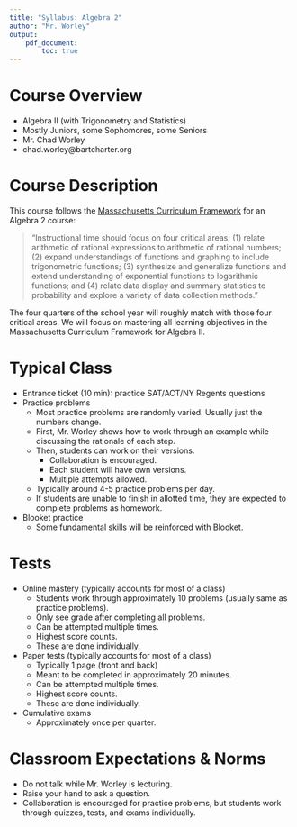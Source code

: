 ```yaml
---
title: "Syllabus: Algebra 2"
author: "Mr. Worley"
output: 
    pdf_document:
        toc: true
---
```



# Course Overview

* Algebra II (with Trigonometry and Statistics)
* Mostly Juniors, some Sophomores, some Seniors
* Mr. Chad Worley
* chad.worley@bartcharter.org

# Course Description

This course follows the [Massachusetts Curriculum Framework](https://www.doe.mass.edu/frameworks/math/2017-06.pdf) for an Algebra 2 course:

> "Instructional time should focus on four critical areas: (1) relate arithmetic of rational expressions to arithmetic of rational numbers; (2) expand understandings of functions and graphing to include trigonometric functions; (3) synthesize and generalize functions and extend understanding of exponential functions to logarithmic functions; and (4) relate data display and summary statistics to probability and explore a variety of data collection methods."

The four quarters of the school year will roughly match with those four critical areas. We will focus on mastering all learning objectives in the Massachusetts Curriculum Framework for Algebra II.

# Typical Class

* Entrance ticket (10 min): practice SAT/ACT/NY Regents questions
* Practice problems
    * Most practice problems are randomly varied. Usually just the numbers change.
    * First, Mr. Worley shows how to work through an example while discussing the rationale of each step.
    * Then, students can work on their versions.
        * Collaboration is encouraged.
        * Each student will have own versions.
        * Multiple attempts allowed.
    * Typically around 4-5 practice problems per day.
    * If students are unable to finish in allotted time, they are expected to complete problems as homework.
* Blooket practice
    * Some fundamental skills will be reinforced with Blooket.
    
# Tests

* Online mastery (typically accounts for most of a class)
    * Students work through approximately 10 problems (usually same as practice problems).
    * Only see grade after completing all problems.
    * Can be attempted multiple times.
    * Highest score counts.
    * These are done individually.
* Paper tests (typically accounts for most of a class)
    * Typically 1 page (front and back)
    * Meant to be completed in approximately 20 minutes.
    * Can be attempted multiple times.
    * Highest score counts.
    * These are done individually.
* Cumulative exams
    * Approximately once per quarter.

# Classroom Expectations & Norms

* Do not talk while Mr. Worley is lecturing.
* Raise your hand to ask a question.
* Collaboration is encouraged for practice problems, but students work through quizzes, tests, and exams individually.





